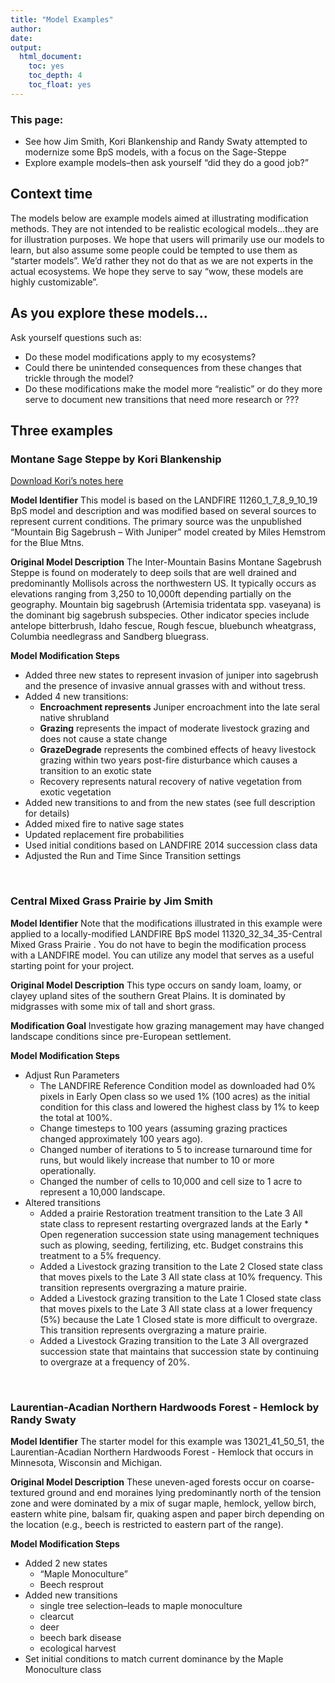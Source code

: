 ```yaml
---
title: "Model Examples"
author: 
date: 
output:
  html_document:
    toc: yes
    toc_depth: 4
    toc_float: yes
---
```


### This page:
+ See how Jim Smith, Kori Blankenship and Randy Swaty attempted to modernize some BpS models, with a focus on the Sage-Steppe
+ Explore example models--then ask yourself "did they do a good job?"

## Context time
The models below are example models aimed at illustrating modification methods. They are not intended to be realistic ecological models…they are for illustration purposes. We hope that users will primarily use our models to learn, but also assume some people could be tempted to use them as “starter models”.  We’d rather they not do that as we are not experts in the actual ecosystems. We hope they serve to say "wow, these models are highly customizable".

## As you explore these models...
Ask yourself questions such as:

* Do these model modifications apply to my ecosystems?
* Could there be unintended consequences from these changes that trickle through the model?
* Do these modifications make the model more "realistic" or do they more serve to document new transitions that need more research or ???

## Three examples

<style>
div.blue { background-color:#cde6c8; border-radius: 5px; padding: 20px;}
</style>
<div class = "blue">
### Montane Sage Steppe by Kori Blankenship

[Download Kori's notes here](https://tnc.box.com/s/ah8wy1p79ords5rl1esf74k0raxh6ivx)

**Model Identifier**
This model is based on the LANDFIRE 11260_1_7_8_9_10_19 BpS model and description and was modified based on several sources to represent current conditions. The primary source was the unpublished “Mountain Big Sagebrush – With Juniper” model created by Miles Hemstrom for the Blue Mtns. 

**Original Model Description**
The Inter-Mountain Basins Montane Sagebrush Steppe is found on moderately to deep soils that are well drained and predominantly Mollisols across the northwestern US. It typically occurs as elevations ranging from 3,250 to 10,000ft depending partially on the geography.
Mountain big sagebrush (Artemisia tridentata spp. vaseyana) is the dominant big sagebrush subspecies. Other indicator species include antelope bitterbrush, Idaho fescue, Rough fescue, bluebunch wheatgrass, Columbia needlegrass and Sandberg bluegrass.


**Model Modification Steps**

* Added three new states to represent invasion of juniper into sagebrush and the presence of invasive annual grasses with and without tress. 
* Added 4 new transitions:
    *	**Encroachment represents** Juniper encroachment into the late seral native shrubland
    *	**Grazing** represents the impact of moderate livestock grazing and does not cause a state change
    *	**GrazeDegrade** represents the combined effects of heavy livestock grazing within two years post-fire disturbance which causes a transition to an exotic state
    *	Recovery represents natural recovery of native vegetation from exotic vegetation
* Added new transitions to and from the new states (see full description for details)
* Added mixed fire to native sage states
* Updated replacement fire probabilities
* Used initial conditions based on LANDFIRE 2014 succession class data
* Adjusted the Run and Time Since Transition settings
</div>
<br>



### Central Mixed Grass Prairie by Jim Smith


**Model Identifier**
Note that the modifications illustrated in this example were applied to a locally-modified LANDFIRE BpS model 11320_32_34_35-Central Mixed Grass Prairie . You do not have to begin the modification process with a LANDFIRE model. You can utilize any model that serves as a useful starting point for your project.

**Original Model Description**
This type occurs on sandy loam, loamy, or clayey upland sites of the southern Great Plains. It is dominated by midgrasses with some mix of tall and short grass.  

**Modification Goal**
Investigate how grazing management may have changed landscape conditions since pre-European settlement. 

**Model Modification Steps**

* Adjust Run Parameters  
    * The LANDFIRE Reference Condition model as downloaded had 0% pixels in Early Open class so we used 1% (100 acres) as the initial condition for this class and lowered the highest class by 1% to keep the total at 100%.
    * Change timesteps to 100 years (assuming grazing practices changed approximately 100 years ago).
    * Changed number of iterations to 5 to increase turnaround time for runs, but would likely increase that number to 10 or more operationally.
    * Changed the number of cells to 10,000 and cell size to 1 acre to represent a 10,000 landscape. 
* Altered transitions
    * Added a prairie Restoration treatment transition to the Late 3 All state class to represent restarting overgrazed lands at the Early       * Open regeneration succession state using management techniques such as plowing, seeding, fertilizing, etc. Budget constrains this treatment to a 5% frequency. 
    * Added a Livestock grazing transition to the Late 2 Closed state class that moves pixels to the Late 3 All state class at 10% frequency. This transition represents overgrazing a mature prairie. 
    * Added a Livestock grazing transition to the Late 1 Closed state class that moves pixels to the Late 3 All state class at a lower frequency (5%) because the Late 1 Closed state is more difficult to overgraze. This transition represents overgrazing a mature prairie. 
    * Added a Livestock Grazing transition to the Late 3 All overgrazed succession state that maintains that succession state by continuing to overgraze at a frequency of 20%.  
    
<br>

### Laurentian-Acadian Northern Hardwoods Forest - Hemlock by Randy Swaty



**Model Identifier**
The starter model for this example was 13021_41_50_51, the Laurentian-Acadian Northern Hardwoods Forest - Hemlock that occurs in Minnesota, Wisconsin and Michigan.  

**Original Model Description**
These uneven-aged forests occur on coarse-textured ground and end moraines lying predominantly north of the tension zone and were dominated by a mix of sugar maple, hemlock, yellow birch, eastern white pine, balsam fir, quaking aspen and paper birch depending on the location (e.g., beech is restricted to eastern part of the range).  

**Model Modification Steps**

* Added 2 new states
    * "Maple Monoculture"
    * Beech  resprout
* Added new transitions
    * single tree selection–leads to maple monoculture
    * clearcut
    * deer
    * beech bark disease
    * ecological harvest 
* Set initial conditions to match current dominance by the Maple Monoculture class



